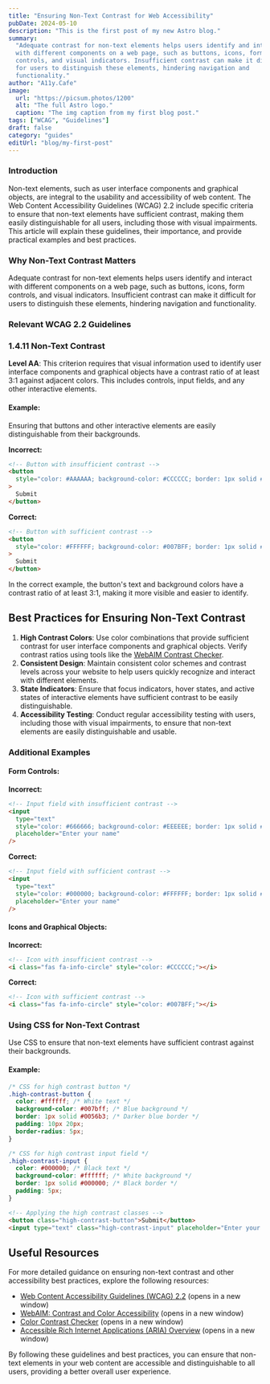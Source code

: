 ```yaml
---
title: "Ensuring Non-Text Contrast for Web Accessibility"
pubDate: 2024-05-10
description: "This is the first post of my new Astro blog."
summary:
  "Adequate contrast for non-text elements helps users identify and interact
  with different components on a web page, such as buttons, icons, form
  controls, and visual indicators. Insufficient contrast can make it difficult
  for users to distinguish these elements, hindering navigation and
  functionality."
author: "A11y.Cafe"
image:
  url: "https://picsum.photos/1200"
  alt: "The full Astro logo."
  caption: "The img caption from my first blog post."
tags: ["WCAG", "Guidelines"]
draft: false
category: "guides"
editUrl: "blog/my-first-post"
---
```


### Introduction

Non-text elements, such as user interface components and graphical objects, are
integral to the usability and accessibility of web content. The Web Content
Accessibility Guidelines (WCAG) 2.2 include specific criteria to ensure that
non-text elements have sufficient contrast, making them easily distinguishable
for all users, including those with visual impairments. This article will
explain these guidelines, their importance, and provide practical examples and
best practices.

### Why Non-Text Contrast Matters

Adequate contrast for non-text elements helps users identify and interact with
different components on a web page, such as buttons, icons, form controls, and
visual indicators. Insufficient contrast can make it difficult for users to
distinguish these elements, hindering navigation and functionality.

### Relevant WCAG 2.2 Guidelines

### 1.4.11 Non-Text Contrast

**Level AA**: This criterion requires that visual information used to identify
user interface components and graphical objects have a contrast ratio of at
least 3:1 against adjacent colors. This includes controls, input fields, and any
other interactive elements.

#### Example:

Ensuring that buttons and other interactive elements are easily distinguishable
from their backgrounds.

**Incorrect:**

```html
<!-- Button with insufficient contrast -->
<button
  style="color: #AAAAAA; background-color: #CCCCCC; border: 1px solid #CCCCCC;"
>
  Submit
</button>
```

**Correct:**

```html
<!-- Button with sufficient contrast -->
<button
  style="color: #FFFFFF; background-color: #007BFF; border: 1px solid #0056b3;"
>
  Submit
</button>
```

In the correct example, the button's text and background colors have a contrast
ratio of at least 3:1, making it more visible and easier to identify.

## Best Practices for Ensuring Non-Text Contrast

1. **High Contrast Colors**: Use color combinations that provide sufficient
   contrast for user interface components and graphical objects. Verify contrast
   ratios using tools like the
   [WebAIM Contrast Checker](https://webaim.org/resources/contrastchecker/).
2. **Consistent Design**: Maintain consistent color schemes and contrast levels
   across your website to help users quickly recognize and interact with
   different elements.
3. **State Indicators**: Ensure that focus indicators, hover states, and active
   states of interactive elements have sufficient contrast to be easily
   distinguishable.
4. **Accessibility Testing**: Conduct regular accessibility testing with users,
   including those with visual impairments, to ensure that non-text elements are
   easily distinguishable and usable.

### Additional Examples

#### Form Controls:

**Incorrect:**

```html
<!-- Input field with insufficient contrast -->
<input
  type="text"
  style="color: #666666; background-color: #EEEEEE; border: 1px solid #CCCCCC;"
  placeholder="Enter your name"
/>
```

**Correct:**

```html
<!-- Input field with sufficient contrast -->
<input
  type="text"
  style="color: #000000; background-color: #FFFFFF; border: 1px solid #000000;"
  placeholder="Enter your name"
/>
```

#### Icons and Graphical Objects:

**Incorrect:**

```html
<!-- Icon with insufficient contrast -->
<i class="fas fa-info-circle" style="color: #CCCCCC;"></i>
```

**Correct:**

```html
<!-- Icon with sufficient contrast -->
<i class="fas fa-info-circle" style="color: #007BFF;"></i>
```

### Using CSS for Non-Text Contrast

Use CSS to ensure that non-text elements have sufficient contrast against their
backgrounds.

#### Example:

```css
/* CSS for high contrast button */
.high-contrast-button {
  color: #ffffff; /* White text */
  background-color: #007bff; /* Blue background */
  border: 1px solid #0056b3; /* Darker blue border */
  padding: 10px 20px;
  border-radius: 5px;
}

/* CSS for high contrast input field */
.high-contrast-input {
  color: #000000; /* Black text */
  background-color: #ffffff; /* White background */
  border: 1px solid #000000; /* Black border */
  padding: 5px;
}
```

```html
<!-- Applying the high contrast classes -->
<button class="high-contrast-button">Submit</button>
<input type="text" class="high-contrast-input" placeholder="Enter your name" />
```

## Useful Resources

For more detailed guidance on ensuring non-text contrast and other accessibility
best practices, explore the following resources:

- [Web Content Accessibility Guidelines (WCAG) 2.2](https://www.w3.org/TR/WCAG22/)
  (opens in a new window)
- [WebAIM: Contrast and Color Accessibility](https://webaim.org/articles/contrast/)
  (opens in a new window)
- [Color Contrast Checker](https://webaim.org/resources/contrastchecker/) (opens
  in a new window)
- [Accessible Rich Internet Applications (ARIA) Overview](https://www.w3.org/WAI/standards-guidelines/aria/)
  (opens in a new window)

By following these guidelines and best practices, you can ensure that non-text
elements in your web content are accessible and distinguishable to all users,
providing a better overall user experience.
